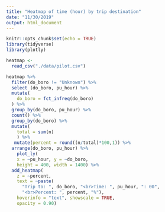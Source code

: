 ```yaml
---
title: "Heatmap of time (hour) by trip destination"
date: "11/30/2019"
output: html_document
---
```


```r
knitr::opts_chunk$set(echo = TRUE)
library(tidyverse)
library(plotly)

```

```r
heatmap <-
  read_csv("./data/pilot.csv")

heatmap %>% 
  filter(do_boro != "Unknown") %>% 
  select (do_boro, pu_hour) %>% 
  mutate(
    do_boro = fct_infreq(do_boro)
  ) %>% 
  group_by(do_boro, pu_hour) %>% 
  count() %>% 
  group_by(do_boro) %>% 
  mutate( 
    total = sum(n)
    ) %>% 
   mutate(percent = round((n/total)*100,1)) %>% 
  arrange(do_boro, pu_hour) %>% 
    plot_ly(
    x = ~pu_hour, y = ~do_boro,
    height = 400, width = 1400) %>%
  add_heatmap(
    z = ~percent,
    text = ~paste(
      "Trip to: ", do_boro, "<br>Time: ", pu_hour, ": 00",
      "<br>Percent: ", percent, "%"),
    hoverinfo = "text", showscale = TRUE,
    opacity = 0.90)



```


